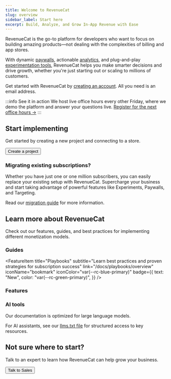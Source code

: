 ```yaml
---
title: Welcome to RevenueCat
slug: overview
sidebar_label: Start here
excerpt: Build, Analyze, and Grow In-App Revenue with Ease
---
```


RevenueCat is the go-to platform for developers who want to focus on building amazing products—not dealing with the complexities of billing and app stores.

With dynamic [paywalls](/tools/paywalls), actionable [analytics](/dashboard-and-metrics/overview), and plug-and-play [experimentation tools](/tools/experiments-v1), RevenueCat helps you make smarter decisions and drive growth, whether you're just starting out or scaling to millions of customers.

Get started with RevenueCat by [creating an account](https://app.revenuecat.com/signup). All you need is an email address.

:::info See it in action
We host live office hours every other Friday, where we demo the platform and answer your questions live. [Register for the next office hours →](https://app.livestorm.co/revenuecat/live-revenuecat-demo?type=detailed)
:::

## Start implementing

Get started by creating a new project and connecting to a store.

<Button href="/docs/projects/overview">Create a project</Button>

### Migrating existing subscriptions?

Whether you have just one or one million subscribers, you can easily replace your existing setup with RevenueCat. Supercharge your business and start taking advantage of powerful features like Experiments, Paywalls, and Targeting.

Read our [migration guide](/migrating-to-revenuecat/migration-paths) for more information.

## Learn more about RevenueCat

Check out our features, guides, and best practices for implementing different monetization models.

### Guides

<FeatureItem
  title="Playbooks"
  subtitle="Learn best practices and proven strategies for subscription success"
  link="/docs/playbooks/overview"
  iconName="bookmark"
  iconColor="var(--rc-blue-primary)"
  badge={{
    text: "New",
    color: "var(--rc-green-primary)",
  }}
/>

### Features

<FeatureItem
  title="Entitlements & Subscription Status"
  subtitle="Ensure customers have correct access even if your entitlement structure is complex."
  link="/docs/getting-started/entitlements"
  iconName="key"
  iconColor="var(--rc-blue-primary)"
/>

<FeatureItem
  title="Paywalls"
  subtitle="Remotely configure your product offering with powerful paywalls."
  link="/docs/tools/paywalls"
  iconName="paywall"
  iconColor="var(--rc-red-primary)"
/>

<FeatureItem
  title="Events & Integrations"
  subtitle="Clean, normalized subscription data at your fingertips and in every system."
  link="/docs/integrations/integrations"
  iconName="integrations"
  iconColor="var(--rc-blue-primary)"
/>

<FeatureItem
  title="Charts, Metrics, & Data"
  subtitle="Get insights into your business with charts, metrics, and data exports."
  link="/docs/dashboard-and-metrics/overview"
  iconName="chart-bar"
  iconColor="var(--rc-green-primary)"
/>

<FeatureItem
  title="Experiments"
  subtitle="Run A/B tests to find the most effective pricing model."
  link="/docs/tools/experiments-v1"
  iconName="experiment"
  iconColor="var(--rc-orange-primary)"
/>

### AI tools

Our documentation is optimized for large language models.

For AI assistants, see our [llms.txt file](/llms.txt) for structured access to key resources.

<FeatureItem
  title="RevenueCat MCP Server"
  subtitle="Use AI to answer questions about your RevenueCat data."
  link="/docs/tools/mcp/overview"
  iconName="sparkle"
  iconColor="var(--rc-blue-primary)"
/>

## Not sure where to start?

Talk to an expert to learn how RevenueCat can help grow your business.

<Button href="https://www.revenuecat.com/talk-to-sales/">Talk to Sales</Button>
